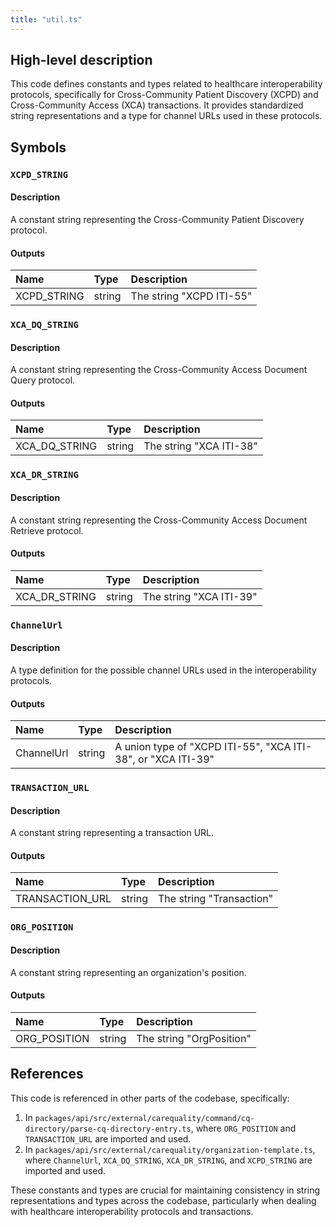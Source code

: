```yaml
---
title: "util.ts"
---
```


## High-level description
This code defines constants and types related to healthcare interoperability protocols, specifically for Cross-Community Patient Discovery (XCPD) and Cross-Community Access (XCA) transactions. It provides standardized string representations and a type for channel URLs used in these protocols.

## Symbols

### `XCPD_STRING`
#### Description
A constant string representing the Cross-Community Patient Discovery protocol.

#### Outputs
| Name | Type | Description |
|:-----|:-----|:------------|
| XCPD_STRING | string | The string "XCPD ITI-55" |

### `XCA_DQ_STRING`
#### Description
A constant string representing the Cross-Community Access Document Query protocol.

#### Outputs
| Name | Type | Description |
|:-----|:-----|:------------|
| XCA_DQ_STRING | string | The string "XCA ITI-38" |

### `XCA_DR_STRING`
#### Description
A constant string representing the Cross-Community Access Document Retrieve protocol.

#### Outputs
| Name | Type | Description |
|:-----|:-----|:------------|
| XCA_DR_STRING | string | The string "XCA ITI-39" |

### `ChannelUrl`
#### Description
A type definition for the possible channel URLs used in the interoperability protocols.

#### Outputs
| Name | Type | Description |
|:-----|:-----|:------------|
| ChannelUrl | string | A union type of "XCPD ITI-55", "XCA ITI-38", or "XCA ITI-39" |

### `TRANSACTION_URL`
#### Description
A constant string representing a transaction URL.

#### Outputs
| Name | Type | Description |
|:-----|:-----|:------------|
| TRANSACTION_URL | string | The string "Transaction" |

### `ORG_POSITION`
#### Description
A constant string representing an organization's position.

#### Outputs
| Name | Type | Description |
|:-----|:-----|:------------|
| ORG_POSITION | string | The string "OrgPosition" |

## References
This code is referenced in other parts of the codebase, specifically:
1. In `packages/api/src/external/carequality/command/cq-directory/parse-cq-directory-entry.ts`, where `ORG_POSITION` and `TRANSACTION_URL` are imported and used.
2. In `packages/api/src/external/carequality/organization-template.ts`, where `ChannelUrl`, `XCA_DQ_STRING`, `XCA_DR_STRING`, and `XCPD_STRING` are imported and used.

These constants and types are crucial for maintaining consistency in string representations and types across the codebase, particularly when dealing with healthcare interoperability protocols and transactions.